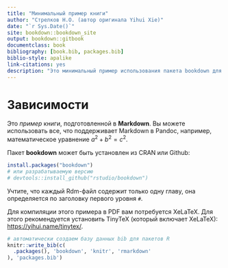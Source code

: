```yaml
--- 
title: "Минимальный пример книги"
author: "Стрелков Н.О. (автор оригинала Yihui Xie)"
date: "`r Sys.Date()`"
site: bookdown::bookdown_site
output: bookdown::gitbook
documentclass: book
bibliography: [book.bib, packages.bib]
biblio-style: apalike
link-citations: yes
description: "Это минимальный пример использования пакета bookdown для подготовки книги. Выходной формат для этого примера - bookdown::gitbook."
---
```


# Зависимости

Это _пример_ книги, подготовленной в **Markdown**. Вы можете использовать все, что поддерживает Markdown в Pandoc, например, математическое уравнение  $a^2 + b^2 = c^2$.

Пакет **bookdown** может быть установлен из CRAN или Github:

```r
install.packages("bookdown")
# или разрабатываемую версию
# devtools::install_github("rstudio/bookdown")
```

Учтите, что каждый Rdm-файл содержит только одну главу, она определяется по заголовку первого уровня `#`.

Для компиляции этого примера в PDF вам потребуется XeLaTeX. Для этого рекомендуется установить TinyTeX (который включает XeLaTeX): <https://yihui.name/tinytex/>.

```r
# автоматически создаем базу данных bib для пакетов R
knitr::write_bib(c(
  .packages(), 'bookdown', 'knitr', 'rmarkdown'
), 'packages.bib')
```
